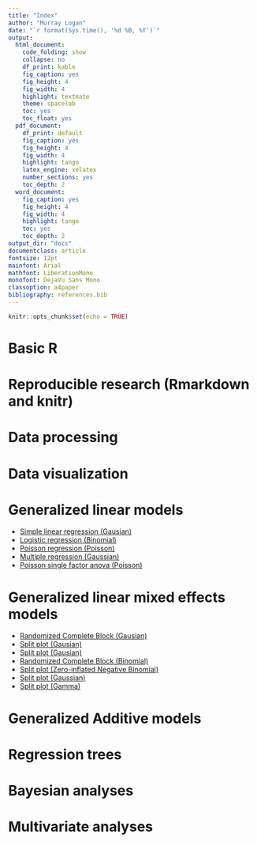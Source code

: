 ```yaml
---
title: "Index"
author: "Murray Logan"
date: "`r format(Sys.time(), '%d %B, %Y')`"
output:
  html_document:
    code_folding: show
    collapse: no
    df_print: kable
    fig_caption: yes
    fig_height: 4
    fig_width: 4
    highlight: textmate
    theme: spacelab
    toc: yes
    toc_float: yes
  pdf_document:
    df_print: default
    fig_caption: yes
    fig_height: 4
    fig_width: 4
    highlight: tango
    latex_engine: xelatex
    number_sections: yes
    toc_depth: 2
  word_document:
    fig_caption: yes
    fig_height: 4
    fig_width: 4
    highlight: tango
    toc: yes
    toc_depth: 2
output_dir: "docs"
documentclass: article
fontsize: 12pt
mainfont: Arial
mathfont: LiberationMono
monofont: DejaVu Sans Mono
classoption: a4paper
bibliography: references.bib
---
```


```r
knitr::opts_chunk$set(echo = TRUE)
```

# Basic R

# Reproducible research (Rmarkdown and knitr)

# Data processing

# Data visualization

# Generalized linear models

* [Simple linear regression (Gausian)](glm_part1.html)
* [Logistic regression (Binomial)](glm_part2.html)
* [Poisson regression (Poisson)](glm_part3.html)
* [Multiple regression (Gaussian)](glm_part4.html)
* [Poisson single factor anova (Poisson)](glm_part5.html)


# Generalized linear mixed effects models

* [Randomized Complete Block (Gausian)](glmm_part1.html)
* [Split plot (Gausian)](glmm_part2.html)
* [Split plot (Gausian)](glmm_part3.html)
* [Randomized Complete Block (Binomial)](glmm_part4.html)
* [Split plot (Zero-inflated Negative Binomial)](glmm_part5.html)
* [Split plot (Gaussian)](glmm_part6.html)
* [Split plot (Gamma)](glmm_part7.html)

# Generalized Additive models

# Regression trees

# Bayesian analyses

# Multivariate analyses
